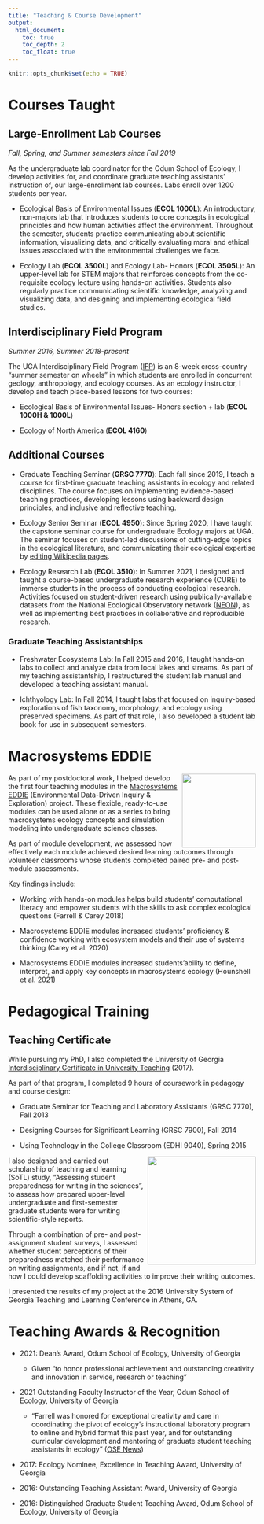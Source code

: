 ```yaml
---
title: "Teaching & Course Development"
output:
  html_document:
    toc: true
    toc_depth: 2
    toc_float: true
---
```


```r
knitr::opts_chunk$set(echo = TRUE)
```
# Courses Taught
## Large-Enrollment Lab Courses
*Fall, Spring, and Summer semesters since Fall 2019* 

As the undergraduate lab coordinator for the Odum School of Ecology, I develop activities for, and coordinate graduate teaching assistants' instruction of, our large-enrollment lab courses. Labs enroll over 1200 students per year.

* Ecological Basis of Environmental Issues (**ECOL 1000L**): An introductory, non-majors lab that introduces students to core concepts in ecological principles and how human activities affect the environment. Throughout the semester, students practice communicating about scientific information, visualizing data, and critically evaluating moral and ethical issues associated with the environmental challenges we face.

* Ecology Lab (**ECOL 3500L**) and Ecology Lab- Honors (**ECOL 3505L**): An upper-level lab for STEM majors that reinforces concepts from the co-requisite ecology lecture using hands-on activities. Students also regularly practice communicating scientific knowledge, analyzing and visualizing data, and designing and implementing ecological field studies.

## Interdisciplinary Field Program
*Summer 2016, Summer 2018-present*  

The UGA Interdisciplinary Field Program ([IFP](https://ifp.uga.edu/)) is an 8-week cross-country "summer semester on wheels" in which students are enrolled in concurrent geology, anthropology, and ecology courses. As an ecology instructor, I develop and teach place-based lessons for two courses: 

* Ecological Basis of Environmental Issues- Honors section + lab (**ECOL 1000H & 1000L**)

* Ecology of North America (**ECOL 4160**)

## Additional Courses
* Graduate Teaching Seminar (**GRSC 7770**): Each fall since 2019, I teach a course for first-time graduate teaching assistants in ecology and related disciplines. The course focuses on implementing evidence-based teaching practices, developing lessons using backward design principles, and inclusive and reflective teaching.

* Ecology Senior Seminar (**ECOL 4950**): Since Spring 2020, I have taught the capstone seminar course for undergraduate Ecology majors at UGA. The seminar focuses on student-led discussions of cutting-edge topics in the ecological literature, and communicating their ecological expertise by [editing Wikipedia pages](https://wikiedu.org/blog/2021/06/08/sharing-ecological-expertise-through-wikipedia/).  

* Ecology Research Lab (**ECOL 3510**): In Summer 2021, I designed and taught a course-based undergraduate research experience (CURE) to immerse students in the process of conducting ecological research. Activities focused on student-driven research using publically-available datasets from the National Ecological Observatory network ([NEON](https://www.neonscience.org/)), as well as implementing best practices in collaborative and reproducible research. 

### Graduate Teaching Assistantships
* Freshwater Ecosystems Lab: In Fall 2015 and 2016, I taught hands-on labs to collect and analyze data from local lakes and streams. As part of my teaching assistantship, I restructured the student lab manual and developed a teaching assistant manual. 

* Ichthyology Lab: In Fall 2014, I taught labs that focused on inquiry-based explorations of fish taxonomy, morphology, and ecology using preserved specimens. As part of that role, I also developed a student lab book for use in subsequent semesters.

# Macrosystems EDDIE
<img src="./images/macroeddie.png" align="right" height="150"/>
As part of my postdoctoral work, I helped develop the first four teaching modules in the [Macrosystems EDDIE](www.MacrosystemsEDDIE.org) (Environmental Data-Driven Inquiry & Exploration) project. These flexible, ready-to-use modules can be used alone or as a series to bring macrosystems ecology concepts and simulation modeling into undergraduate science classes.

As part of module development, we assessed how effectively each module achieved desired learning outcomes through volunteer classrooms whose students completed paired pre- and post-module assessments.

Key findings include:

* Working with hands-on modules helps build students' computational literacy and empower students with the skills to ask complex ecological questions (Farrell & Carey 2018)

* Macrosystems EDDIE modules increased students' proficiency & confidence working with ecosystem models and their use of systems thinking (Carey et al. 2020)

* Macrosystems EDDIE modules increased students'ability to define, interpret, and apply key concepts in macrosystems ecology (Hounshell et al. 2021)

# Pedagogical Training
## Teaching Certificate
While pursuing my PhD, I also completed the University of Georgia [Interdisciplinary Certificate in University Teaching](https://grad.uga.edu/index.php/current-students/professional-development/university-teaching/) (2017). 

As part of that program, I completed 9 hours of coursework in pedagogy and course design:  

* Graduate Seminar for Teaching and Laboratory Assistants (GRSC 7770), Fall 2013  

* Designing Courses for Significant Learning (GRSC 7900), Fall 2014   

* Using Technology in the College Classroom (EDHI 9040), Spring 2015

<img src="./images/img-2087-edited.jpg" align="right" height="220"/>
I also designed and carried out scholarship of teaching and learning (SoTL) study, "Assessing student preparedness for writing in the sciences", to assess how prepared upper-level undergraduate and first-semester graduate students were for writing scientific-style reports.

Through a combination of pre- and post-assignment student surveys, I assessed whether student perceptions of their preparedness matched their performance on writing assignments, and if not, if and how I could develop scaffolding activities to improve their writing outcomes. 

I presented the results of my project at the 2016 University System of Georgia Teaching and Learning Conference in Athens, GA.

# Teaching Awards & Recognition 
* 2021: Dean’s Award, Odum School of Ecology, University of Georgia  
  + Given "to honor professional achievement and outstanding creativity and innovation in service, research or teaching"

* 2021	Outstanding Faculty Instructor of the Year, Odum School of Ecology, University of Georgia  
  + "Farrell was honored for exceptional creativity and care in coordinating the pivot of ecology’s instructional laboratory program to online and hybrid format this past year, and for outstanding curricular development and mentoring of graduate student teaching assistants in ecology" ([OSE News](https://www.ecology.uga.edu/odum-school-2021-spring-fling/))

* 2017: Ecology Nominee, Excellence in Teaching Award, University of Georgia  

* 2016: Outstanding Teaching Assistant Award, University of Georgia

* 2016: Distinguished Graduate Student Teaching Award, Odum School of Ecology, University of Georgia